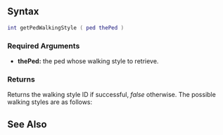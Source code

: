 
{{Server client function}}
{{New feature/item|3.0141|1.4.1|6945|Returns the walking style ID of a ped. This ID determines the set of animations that is used for walking, running etc.}}

==Syntax==
<syntaxhighlight lang="lua">int getPedWalkingStyle ( ped thePed )</syntaxhighlight>
{{OOP||[[/Ped.md|ped]]:getWalkingStyle|walkingStyle|setPedWalkingStyle}}
===Required Arguments===
*'''thePed:''' the ped whose walking style to retrieve.

===Returns===
Returns the walking style ID if successful, ''false'' otherwise. The possible walking styles are as follows:

{{Ped walking styles}}

==See Also==
{{Ped functions}}